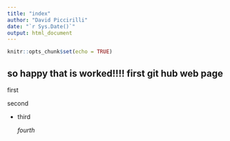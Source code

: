 ```yaml
---
title: "index"
author: "David Piccirilli"
date: "`r Sys.Date()`"
output: html_document
---
```


```r
knitr::opts_chunk$set(echo = TRUE)
```


## so happy that is worked!!!! first git hub web page

first 

second

- third

  *fourth*